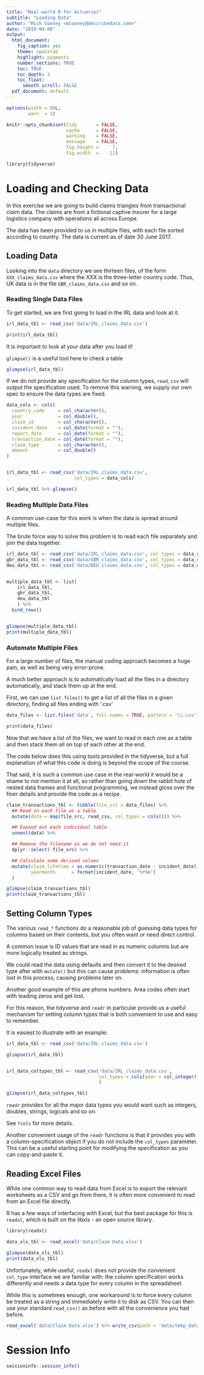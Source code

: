 ```yaml
---
title: "Real-world R for Actuaries"
subtitle: "Loading Data"
author: "Mick Cooney <mcooney@describedata.com>"
date: "2019-04-08"
output:
  html_document:
    fig_caption: yes
    theme: spacelab
    highlight: pygments
    number_sections: TRUE
    toc: TRUE
    toc_depth: 3
    toc_float:
      smooth_scroll: FALSE
  pdf_document: default
---
```


```r
options(width = 80L,
        warn  = 1)

knitr::opts_chunk$set(tidy       = FALSE,
                      cache      = FALSE,
                      warning    = FALSE,
                      message    = FALSE,
                      fig.height =     7,
                      fig.width  =    11)

library(tidyverse)
```


# Loading and Checking Data

In this exercise we are going to build claims triangles from transactional claim
data. The claims are from a fictional captive insurer for a large logistics
company with operations all across Europe.

The data has been provided to us in multiple files, with each file sorted
according to country. The data is current as of date 30 June 2017.

## Loading Data

Looking into the `data` directory we see thirteen files, of the form
`XXX_claims_data.csv` where the XXX is the three-letter country code. Thus, UK
data is in the file `GBR_claims_data.csv` and so on.

### Reading Single Data Files

To get started, we are first going to load in the IRL data and look at it.

```r
irl_data_tbl <- read_csv('data/IRL_claims_data.csv')

print(irl_data_tbl)
```

It is important to look at your data after you load it!

`glimpse()` is a useful tool here to check a table

```r
glimpse(irl_data_tbl)
```

If we do not provide any specification for the column types, `read_csv` will
output the specification used. To remove this warning, we supply our own
spec to ensure the data types are fixed.

```r
data_cols <- cols(
  country_code     = col_character(),
  year             = col_double(),
  claim_id         = col_character(),
  incident_date    = col_date(format = ""),
  report_date      = col_date(format = ""),
  transaction_date = col_date(format = ""),
  claim_type       = col_character(),
  amount           = col_double()
)


irl_data_tbl <- read_csv('data/IRL_claims_data.csv',
                         col_types = data_cols)

irl_data_tbl %>% glimpse()
```


### Reading Multiple Data Files

A common use-case for this work is when the data is spread around multiple
files.

The brute force way to solve this problem is to read each file separately and
join the data together.


```r
irl_data_tbl <- read_csv('data/IRL_claims_data.csv', col_types = data_cols)
gbr_data_tbl <- read_csv('data/GBR_claims_data.csv', col_types = data_cols)
deu_data_tbl <- read_csv('data/DEU_claims_data.csv', col_types = data_cols)


multiple_data_tbl <- list(
    irl_data_tbl,
    gbr_data_tbl,
    deu_data_tbl
    ) %>%
  bind_rows()


glimpse(multiple_data_tbl)
print(multiple_data_tbl)
```


### Automate Multiple Files

For a large number of files, the manual coding approach becomes a huge pain,
as well as being very error-prone.

A much better approach is to automatically load all the files in a directory
automatically, and stack them up at the end.

First, we can use `list.files()` to get a list of all the files in a given
directory, finding all files ending with '.csv'

```r
data_files <- list.files('data', full.names = TRUE, pattern = '\\.csv')

print(data_files)
```


Now that we have a list of the files, we want to read in each one as a table
and then stack them all on top of each other at the end.

The code below does this using tools provided in the tidyverse, but a full
explanation of what this code is doing is beyond the scope of the course.

That said, it is such a common use case in the real-world it would be a shame
to not mention it at all, so rather than going down the rabbit hole of nested
data frames and functional programming, we instead gloss over the finer details
and provide the code as a recipe.



```r
claim_transactions_tbl <- tibble(file_src = data_files) %>%
  ## Read in each file as a table
  mutate(data = map(file_src, read_csv, col_types = cols())) %>%

  ## Expand out each individual table
  unnest(data) %>%

  ## Remove the filename as we do not need it
  dplyr::select(-file_src) %>%

  ## Calculate some derived values
  mutate(claim_lifetime = as.numeric(transaction_date - incident_date),
         yearmonth      = format(incident_date, '%Y%m')
  )

glimpse(claim_transactions_tbl)
print(claim_transactions_tbl)
```



## Setting Column Types

The various `read_*` functions do a reasonable job of guessing data types for
columns based on their contents, but you often want or need direct control.

A common issue is ID values that are read in as numeric columns but are more
logically treated as strings.

We could read the data using defaults and then convert it to the desired type
after with `mutate()` but this can cause problems: information is often lost in
this process, causing problems later on.

Another good example of this are phone numbers. Area codes often start with
leading zeros and get lost.

For this reason, the tidyverse and `readr` in particular provide us a useful
mechanism for setting column types that is both convenient to use and easy to
remember.

It is easiest to illustrate with an example:

```r
irl_data_tbl <- read_csv('data/IRL_claims_data.csv')

glimpse(irl_data_tbl)


irl_data_coltypes_tbl <- read_csv('data/IRL_claims_data.csv',
                                  col_types = cols(year = col_integer())
                                  )

glimpse(irl_data_coltypes_tbl)
```

`readr` provides for all the major data types you would want such as integers,
doubles, strings, logicals and so on.

See `?cols` for more details.

Another convenient usage of the `readr` functions is that it provides you with
a column-specification object if you do not include the `col_types` parameter.
This can be a useful starting point for modifying the specification as you can
copy-and-paste it.


## Reading Excel Files

While one common way to read data from Excel is to export the relevant
worksheets as a CSV and go from there, it is often more convenient to read from
an Excel file directly.

R has a few ways of interfacing with Excel, but the best package for this is
`readxl`, which is built on the libxls - an open source library.

```r
library(readxl)

data_xls_tbl <- read_excel('data/Claim Data.xlsx')

glimpse(data_xls_tbl)
print(data_xls_tbl)
```


Unfortunately, while useful, `readxl` does not provide the convenient
`col_type` interface we are familiar with: the column specification works
differently and needs a data type for every column in the spreadsheet.

While this is sometimes enough, one workaround is to force every column be
treated as a string and immediately write it to disk as CSV. You can then use
your standard `read_csv()` as before with all the convenience you had before.

```r
read_excel('data/Claim Data.xlsx') %>% write_csv(path = 'data/temp_data.csv')
```


# Session Info

```r
sessioninfo::session_info()
```

